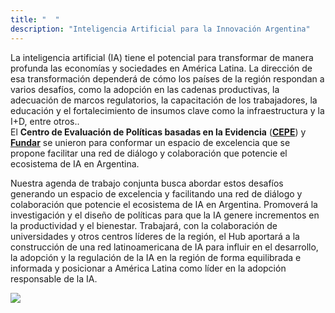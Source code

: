 ```yaml
---
title: "  "
description: "Inteligencia Artificial para la Innovación Argentina"
---
```


La inteligencia artificial (IA) tiene el potencial para transformar de manera profunda las economías y sociedades en América Latina. La dirección de esa transformación dependerá de cómo los países de la región respondan a varios desafíos, como la adopción en las cadenas productivas, la adecuación de marcos regulatorios, la capacitación de los trabajadores, la educación y el fortalecimiento de insumos clave como la infraestructura y la I+D, entre otros..\
El **Centro de Evaluación de Políticas basadas en la Evidencia** ([**CEPE**](https://www.utdt.edu/listado_contenidos.php?id_item_menu=25278)) y [**Fundar**](https://fund.ar/serie/inteligencia-artificial) se unieron para conformar un espacio de excelencia que se propone facilitar una red de diálogo y colaboración que potencie el ecosistema de IA en Argentina.

Nuestra agenda de trabajo conjunta busca abordar estos desafíos generando un espacio de excelencia y facilitando una red de diálogo y colaboración que potencie el ecosistema de IA en Argentina. Promoverá la investigación y el diseño de políticas para que la IA genere incrementos en la productividad y el bienestar. Trabajará, con la colaboración de universidades y otros centros líderes de la región, el Hub aportará a la construcción de una red latinoamericana de IA para influir en el desarrollo, la adopción y la regulación de la IA en la región de forma equilibrada e informada y posicionar a América Latina como líder en la adopción responsable de la IA.

![](logos_combinados.png)
